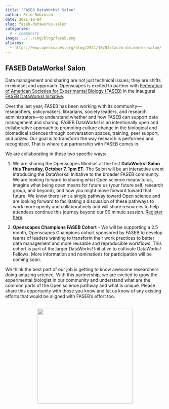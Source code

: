```yaml
---
title: "FASEB DataWorks! Salon"
author: Erin Robinson
date: 2021-10-04
slug: faseb-dataworks-salon
categories:
  # - community
image: ../../img/blog/faseb.png
aliases: 
  - https://www.openscapes.org/blog/2021/10/04/faseb-dataworks-salon/
---
```


## FASEB DataWorks! Salon

Data management and sharing are not just technical issues; they are shifts in mindset and approach. Openscapes is excited to partner with [Federation of American Societies for Experimental Biology (FASEB)](https://www.faseb.org/) in the inaugural [FASEB DataWorks! Initiative](https://www.faseb.org/Science-Policy-and-Advocacy/Communicating-Science/Promoting-Data-Sharing-and-Reuse-Announcing-FASEBs-New-DataWorks-Initiative?utm_source=iContact&utm_medium=email&utm_campaign=faseb-office-of-public-affairs&utm_content=The+Washington+Update_09.16.2021). 

Over the last year, FASEB has been working with its community—researchers, policymakers, librarians, society leaders, and research administrators—to understand whether and how FASEB can support data management and sharing. FASEB DataWorks! is an intentionally open and collaborative approach to promoting culture change in the biological and biomedical sciences through conversation spaces, training, peer support, and prizes. Our goal is to transform the way research is performed and recognized. That is where our partnership with FASEB comes in. 

We are collaborating in these two specific ways:  

1. We are sharing the Openscapes Mindset at the first **DataWorks! Salon this Thursday, October 7, 1pm ET**. The Salon will be an interactive event introducing the DataWorks! Initiative to the broader FASEB community. We are looking forward to sharing what Open science means to us, imagine what being open means for future us (your future self, research group, and beyond), and how you might move forward toward that future. We know there isn’t a single pathway toward Open science and are looking forward to facilitating a discussion of these pathways to work more openly and collaboratively and will share resources to help attendees continue this journey beyond our 90 minute session.  [Register here](https://zoom.us/meeting/register/tJMscO6trjsrEtXnAumLngDhotvEG-NvNyaS).

2. **Openscapes Champions FASEB Cohort** - We will be supporting a 2.5 month, Openscapes Champions cohort sponsored by FASEB to develop teams of leaders wanting to transform their work practices to better data management and more reusable and reproducible workflows. This cohort is part of the larger DataWorks! Initiative to cultivate DataWorks! Fellows. More information and nominations for participation will be coming soon.

We think the best part of our job is getting to know awesome researchers doing amazing science. With this partnership, we are excited to grow the experimental biologist in our community and understand what are the common parts of the Open science pathway and what is unique. Please share this opportunity with those you know and let us know of any existing efforts that would be aligned with FASEB’s effort too. 

<br>
<center>
  <a> <img src="/img/blog/faseb.png" width="300px"></a>
</center>
<br>

